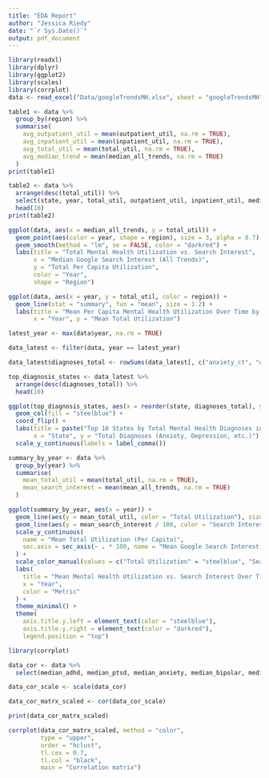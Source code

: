 ```yaml
---
title: "EDA Report"
author: "Jessica Riedy"
date: "`r Sys.Date()`"
output: pdf_document
---
```

```r
library(readxl)
library(dplyr)
library(ggplot2)
library(scales)
library(corrplot)
data <- read_excel("Data/googleTrendsMH.xlsx", sheet = "googleTrendsMH")
```

```r
table1 <- data %>%
  group_by(region) %>%
  summarise(
    avg_outpatient_util = mean(outpatient_util, na.rm = TRUE),
    avg_inpatient_util = mean(inpatient_util, na.rm = TRUE),
    avg_total_util = mean(total_util, na.rm = TRUE),
    avg_median_trend = mean(median_all_trends, na.rm = TRUE)
  )
print(table1)
```

```r
table2 <- data %>%
  arrange(desc(total_util)) %>%
  select(state, year, total_util, outpatient_util, inpatient_util, median_all_trends) %>%
  head(10)
print(table2)
```

```r
ggplot(data, aes(x = median_all_trends, y = total_util)) +
  geom_point(aes(color = year, shape = region), size = 3, alpha = 0.7) +
  geom_smooth(method = "lm", se = FALSE, color = "darkred") +
  labs(title = "Total Mental Health Utilization vs. Search Interest",
       x = "Median Google Search Interest (All Trends)",
       y = "Total Per Capita Utilization",
       color = "Year", 
       shape = "Region")

```

```r
ggplot(data, aes(x = year, y = total_util, color = region)) +
  geom_line(stat = "summary", fun = "mean", size = 1.2) +
  labs(title = "Mean Per Capita Mental Health Utilization Over Time by Region",
       x = "Year", y = "Mean Total Utilization")
```

```r
latest_year <- max(data$year, na.rm = TRUE)

data_latest <- filter(data, year == latest_year)

data_latest$diagnoses_total <- rowSums(data_latest[, c("anxiety_ct", "depression_ct", "adhd_ct", "bipolar_ct", "trauma_stress_ct")], na.rm = TRUE)

top_diagnosis_states <- data_latest %>%
  arrange(desc(diagnoses_total)) %>%
  head(10)

ggplot(top_diagnosis_states, aes(x = reorder(state, diagnoses_total), y = diagnoses_total)) +
  geom_col(fill = "steelblue") +
  coord_flip() +
  labs(title = paste("Top 10 States by Total Mental Health Diagnoses in", latest_year),
       x = "State", y = "Total Diagnoses (Anxiety, Depression, etc.)") + 
  scale_y_continuous(labels = label_comma())
```

```r
summary_by_year <- data %>%
  group_by(year) %>%
  summarise(
    mean_total_util = mean(total_util, na.rm = TRUE),
    mean_search_interest = mean(mean_all_trends, na.rm = TRUE)
  )

ggplot(summary_by_year, aes(x = year)) +
  geom_line(aes(y = mean_total_util, color = "Total Utilization"), size = 1.2) +
  geom_line(aes(y = mean_search_interest / 100, color = "Search Interest"), size = 1.2, linetype = "dashed") +
  scale_y_continuous(
    name = "Mean Total Utilization (Per Capita)",
    sec.axis = sec_axis(~ . * 100, name = "Mean Google Search Interest (0-100 Scale)")
  ) +
  scale_color_manual(values = c("Total Utilization" = "steelblue", "Search Interest" = "darkred")) +
  labs(
    title = "Mean Mental Health Utilization vs. Search Interest Over Time",
    x = "Year",
    color = "Metric"
  ) +
  theme_minimal() +
  theme(
    axis.title.y.left = element_text(color = "steelblue"),
    axis.title.y.right = element_text(color = "darkred"),
    legend.position = "top")
```
```r
library(corrplot)

data_cor <- data %>%
  select(median_adhd, median_ptsd, median_anxiety, median_bipolar, median_depression, state_psych_care, private_psych_care, resid_psych_care)

data_cor_scale <- scale(data_cor)

data_cor_matrx_scaled <- cor(data_cor_scale)

print(data_cor_matrx_scaled)

```
```r

corrplot(data_cor_matrx_scaled, method = "color",
         type = "upper",
         order = "hclust",
         tl.cex = 0.7,
         tl.col = "black",
         main = "Correlation matrix")

```
